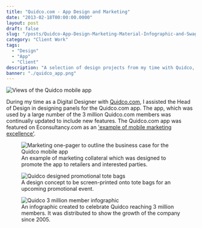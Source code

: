 ```yaml
---
title: "Quidco.com - App Design and Marketing"
date: "2013-02-18T00:00:00.0000"
layout: post
draft: false
slug: "/posts/Quidco-App-Design-Marketing-Material-Infographic-and-Swag"
category: "Client Work"
tags:
  - "Design"
  - "App"
  - "Client"
description: "A selection of design projects from my time with Quidco, including the Quidco Mobile App"
banner: "./quidco_app.png"
---
```


![Views of the Quidco mobile app](./quidco_app.png)

During my time as a Digital Designer with [Quidco.com](https://quidco.com), I assisted the Head of Design in designing panels for the Quidco.com app. The app, which was used by a large number of the 3 million Quidco.com members was continually updated to include new features. The Quidco.com app was featured on Econsultancy.com as an ['example of mobile marketing excellence'](https://econsultancy.com/blog/62128-six-examples-of-mobile-marketing-excellence/).

<figure>
  <img src="./quidco_marketing.png" alt="Marketing one-pager to outline the business case for the Quidco mobile app">
  <figcaption>
   An example of marketing collateral which was designed to promote the app to retailers and interested parties.
  </figcaption>
</figure>


<figure>
  <img src="./quidco_swag.png" alt="Quidco designed promotional tote bags">
  <figcaption>
   A design concept to be screen-printed onto tote bags for an upcoming promotional event.
  </figcaption>
</figure>


<figure>
  <img src="./quidco_infographic.jpg" alt="Quidco 3 million member infographic">
  <figcaption>
   An infographic created to celebrate Quidco reaching 3 million members. It was distributed to show the growth of the company since 2005.
  </figcaption>
</figure>

